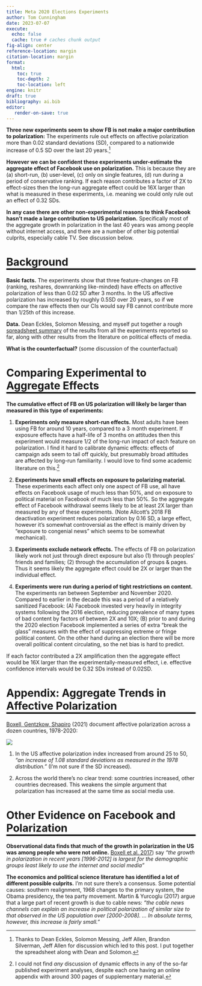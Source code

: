 ```yaml
---
title: Meta 2020 Elections Experiments
author: Tom Cunningham
date: 2023-07-07
execute:
  echo: false
  cache: true # caches chunk output
fig-align: center
reference-location: margin
citation-location: margin
format:
  html:
    toc: true
    toc-depth: 2
    toc-location: left
engine: knitr
draft: true
bibliography: ai.bib
editor:
   render-on-save: true
---
```

<style>
    h1 {  border-bottom: 4px solid black;}
    h2 {  border-bottom: 1px solid gray; padding-bottom: 0px; font-size: 14px; color: black; }
</style>

**Three new experiments seem to show FB is not make a major contribution to polarization:** The experiments rule out effects on affective polarization more than 0.02 standard deviations (SD), compared to a nationwide increase of 0.5 SD over the last 20 years.[^thanks]

[^thanks]: Thanks to Dean Eckles, Solomon Messing, Jeff Allen, Brandon Silverman, Jeff Allen for discussion which led to this post. I put together the spreadsheet along with Dean and Solomon.

**However we can be confident these experiments under-estimate the aggregate effect of Facebook use on polarization.** This is because they are (a) short-run, (b) user-level, (c) only on single features, (d) run during a period of conservative ranking. If each reason contributes a factor of 2X to effect-sizes then the long-run aggregate effect could be 16X larger than what is measured in these experiments, i.e. meaning we could only rule out an effect of 0.32 SDs.

**In any case there are other non-experimental reasons to think Facebook hasn't made a large contribution to US polarization.** Specifically most of the aggregate growth in polarization in the last 40 years was among people without internet access, and there are a number of other big potential culprits, especially cable TV. See discussion below.

#                 Background

**Basic facts.** The experiments show that three feature-changes on FB (ranking, reshares, downranking like-minded) have effects on affective polarization of less than 0.02 SD after 3 months. In the US affective polarization has increased by roughly 0.5SD over 20 years, so if we compare the raw effects then our CIs would say FB cannot contribute more than 1/25th of this increase.

**Data.** Dean Eckles, Solomon Messing, and myself put together a rough [spreadsheet summary](https://docs.google.com/spreadsheets/d/1_96kEzP9MFLcBFppVV0Bl7O3Cv9hQFxKArwS2zVCtXE/edit#gid=0) of the results from all the experiments reported so far, along with other results from the literature on political effects of media.

**What is the counterfactual?**  (some discussion of the counterfactual)


#                 Comparing Experimental to Aggregate Effects



**The cumulative effect of FB on US polarization will likely be larger than measured in this type of experiments:**

1. **Experiments only measure short-run effects.** Most adults have been using FB for around 10 years, compared to a 3 month experiment. If exposure effects have a half-life of 3 months on attitudes then this experiment would measure 1/2 of the long-run impact of each feature on polarization. I find it hard to calibrate dynamic effects: effects of campaign ads seem to tail off quickly, but presumably broad attitudes are affected by long-run familiarity. I would love to find some academic literature on this.^[I could not find *any* discussion of dynamic effects in any of the so-far published experiment analyses, despite each one having an online appendix with around 300 pages of supplementary material.]

2. **Experiments have small effects on exposure to polarizing material.** These experiments each affect only one aspect of FB use, all have effects on Facebook usage of much less than 50%, and on exposure to political material on Facebook of much less than 50%. So the aggregate effect of Facebook withdrawal seems likely to be at least 2X larger than measured by any of these experiments. (Note Allcott's 2018 FB deactivation experiment reduces polarization by 0.16 SD, a large effect, however it's somewhat controversial as the effect is mainly driven by "exposure to congenial news" which seems to be somewhat mechanical).

3. **Experiments exclude network effects.** The effects of FB on polarization likely work not just through direct exposure but also (1) through peoples' friends and families; (2) through the accumulation of groups & pages. Thus it seems likely the aggregate effect could be 2X or larger than the individual effect.

4. **Experiments were run during a period of tight restrictions on content.** The experiments ran between September and November 2020. Compared to earlier in the decade this was a period of a relatively sanitized Facebook: (A) Facebook invested very heavily in integrity systems following the 2016 election, reducing prevalence of many types of bad content by factors of between 2X and 10X; (B) prior to and during the 2020 election Facebook implemented a series of extra "break the glass" measures with the effect of suppressing extreme or fringe political content. On the other hand during an election there will be more overall political content circulating, so the net bias is hard to predict.

If each factor contributed a 2X amplification then the aggregate effect would be 16X larger than the experimentally-measured effect, i.e. effective confidence intervals would be 0.32 SDs instead of 0.02SD.

#                 Appendix: Aggregate Trends in Affective Polarization

[Boxell, Gentzkow, Shapiro](https://scholar.harvard.edu/files/shapiro/files/cross-polar.pdf) (2021) document affective polarization across a dozen countries, 1978-2020:

![](images/2023-07-27-15-03-32.png)

1. In the US affective polarization index increased from around 25 to 50, *"an increase of 1.08 standard deviations as measured in the 1978 distribution."*  (I'm not sure if the SD increased).

2. Across the world there's no clear trend: some countries increased, other countries decreased. This weakens the simple argument that polarization has increased at the same time as social media use.


#                 Other Evidence on Facebook and Polarization

**Observational data finds that much of the growth in polarization in the US was among people who were not online.** [Boxell et al. 2017](https://www.nber.org/papers/w23258)) say *"the growth in polarization in recent years [1996-2012] is largest for the demographic groups least likely to use the internet and social media"*


**The economics and political science literature has identified a lot of different possible culprits.** I'm not sure there's a consensus. Some potential causes: southern realignment, 1968 changes to the primary system, the Obama presidency, the tea party movement. Martin & Yurcoglu (2017) argue that a large part of recent growth is due to cable news: *"the cable news channels can explain an increase in political polarization of similar size to that observed in the US population over [2000-2008]. ... In absolute terms, however, this increase is fairly small."*

